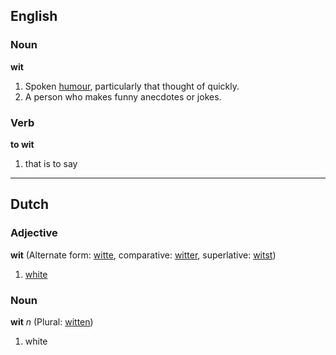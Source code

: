 ==English==
===Noun===
'''wit'''
#Spoken [[humour]], particularly that thought of quickly.
#A person who makes funny anecdotes or jokes.


===Verb===

'''to wit'''
#that is to say

----
==Dutch==
===Adjective===
'''wit''' (Alternate form: [[witte]], comparative: [[witter]], superlative: [[witst]])

# [[white]]

===Noun===
'''wit''' ''n'' (Plural: [[witten]])

# white